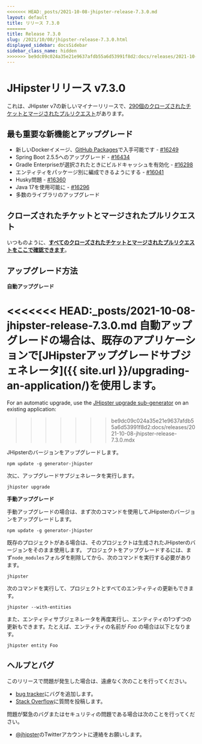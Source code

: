 ```yaml
---
<<<<<<< HEAD:_posts/2021-10-08-jhipster-release-7.3.0.md
layout: default
title: リリース 7.3.0
=======
title: Release 7.3.0
slug: /2021/10/08/jhipster-release-7.3.0.html
displayed_sidebar: docsSidebar
sidebar_class_name: hidden
>>>>>>> be9dc09c024a35e21e9637afdb55a6d53991f8d2:docs/releases/2021-10-08-jhipster-release-7.3.0.mdx
---
```


JHipsterリリース v7.3.0
==================

これは、JHipster v7の新しいマイナーリリースで、[290個のクローズされたチケットとマージされたプルリクエスト](https://github.com/jhipster/generator-jhipster/issues?q=milestone%3A7.3.0+is%3Aclosed)があります。


最も重要な新機能とアップグレード
-------------

- 新しいDockerイメージ、[GitHub Packages](https://github.com/orgs/jhipster/packages)で入手可能です - [#16249](https://github.com/jhipster/generator-jhipster/pull/16249)
- Spring Boot 2.5.5へのアップグレード - [#16434](https://github.com/jhipster/generator-jhipster/pull/16434)
- Gradle Enterpriseが選択されたときにビルドキャッシュを有効化 - [#16298](https://github.com/jhipster/generator-jhipster/pull/16298)
- エンティティをパッケージ別に編成できるようにする - [#16041](https://github.com/jhipster/generator-jhipster/pull/16041)
- Husky問題 - [#16360](https://github.com/jhipster/generator-jhipster/pull/16360)
- Java 17を使用可能に - [#16296](https://github.com/jhipster/generator-jhipster/pull/16296)
- 多数のライブラリのアップグレード

クローズされたチケットとマージされたプルリクエスト
------------
いつものように、__[すべてのクローズされたチケットとマージされたプルリクエストをここで確認できます](https://github.com/jhipster/generator-jhipster/issues?q=milestone%3A7.3.0+is%3Aclosed)__。

アップグレード方法
------------

**自動アップグレード**

<<<<<<< HEAD:_posts/2021-10-08-jhipster-release-7.3.0.md
自動アップグレードの場合は、既存のアプリケーションで[JHipsterアップグレードサブジェネレータ]({{ site.url }}/upgrading-an-application/)を使用します。
=======
For an automatic upgrade, use the [JHipster upgrade sub-generator](/upgrading-an-application/) on an existing application:
>>>>>>> be9dc09c024a35e21e9637afdb55a6d53991f8d2:docs/releases/2021-10-08-jhipster-release-7.3.0.mdx

JHipsterのバージョンをアップグレードします。

```
npm update -g generator-jhipster
```

次に、アップグレードサブジェネレータを実行します。

```
jhipster upgrade
```

**手動アップグレード**

手動アップグレードの場合は、まず次のコマンドを使用してJHipsterのバージョンをアップグレードします。

```
npm update -g generator-jhipster
```

既存のプロジェクトがある場合は、そのプロジェクトは生成されたJHipsterのバージョンをそのまま使用します。
プロジェクトをアップグレードするには、まず`node_modules`フォルダを削除してから、次のコマンドを実行する必要があります。

```
jhipster
```

次のコマンドを実行して、プロジェクトとすべてのエンティティの更新もできます。

```
jhipster --with-entities
```

また、エンティティサブジェネレータを再度実行し、エンティティの1つずつの更新もできます。たとえば、エンティティの名前が _Foo_ の場合は以下となります。

```
jhipster entity Foo
```


ヘルプとバグ
--------------

このリリースで問題が発生した場合は、遠慮なく次のことを行ってください。

- [bug tracker](https://github.com/jhipster/generator-jhipster/issues?state=open)にバグを追加します。
- [Stack Overflow](http://stackoverflow.com/tags/jhipster/info)に質問を投稿します。

問題が緊急のバグまたはセキュリティの問題である場合は次のことを行ってください。

- [@jhipster](https://twitter.com/jhipster)のTwitterアカウントに連絡をお願いします。
